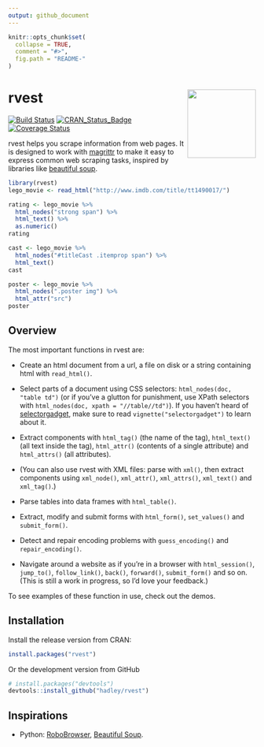 ```yaml
---
output: github_document
---
```


<!-- README.md is generated from README.Rmd. Please edit that file -->

```r
knitr::opts_chunk$set(
  collapse = TRUE, 
  comment = "#>",
  fig.path = "README-"  
)
```

# rvest <img src='man/figures/logo.png' align="right" height="139" />

[![Build Status](https://travis-ci.org/hadley/rvest.svg?branch=master)](https://travis-ci.org/hadley/rvest)
[![CRAN_Status_Badge](http://www.r-pkg.org/badges/version/rvest)](http://cran.r-project.org/package=rvest)
[![Coverage Status](https://img.shields.io/codecov/c/github/hadley/rvest/master.svg)](https://codecov.io/github/hadley/rvest?branch=master)

rvest helps you scrape information from web pages. It is designed to work with [magrittr](https://github.com/smbache/magrittr) to make it easy to express common web scraping tasks, inspired by libraries like [beautiful soup](https://www.crummy.com/software/BeautifulSoup/).

```r
library(rvest)
lego_movie <- read_html("http://www.imdb.com/title/tt1490017/")

rating <- lego_movie %>% 
  html_nodes("strong span") %>%
  html_text() %>%
  as.numeric()
rating

cast <- lego_movie %>%
  html_nodes("#titleCast .itemprop span") %>%
  html_text()
cast

poster <- lego_movie %>%
  html_nodes(".poster img") %>%
  html_attr("src")
poster
```

## Overview

The most important functions in rvest are:

* Create an html document from a url, a file on disk or a string containing
  html with `read_html()`.

* Select parts of a document using CSS selectors: `html_nodes(doc, "table td")`
  (or if you've a glutton for punishment, use XPath selectors with
  `html_nodes(doc, xpath = "//table//td")`). If you haven't heard of 
  [selectorgadget](http://selectorgadget.com/), make sure to read
  `vignette("selectorgadget")` to learn about it.

* Extract components with `html_tag()` (the name of the tag), `html_text()` 
  (all text inside the tag), `html_attr()` (contents of a single attribute) and 
  `html_attrs()` (all attributes).

* (You can also use rvest with XML files: parse with `xml()`, then extract 
  components using `xml_node()`, `xml_attr()`, `xml_attrs()`, `xml_text()` 
  and `xml_tag()`.)

* Parse tables into data frames with `html_table()`.

* Extract, modify and submit forms with `html_form()`, `set_values()` and
  `submit_form()`.

* Detect and repair encoding problems with `guess_encoding()` and 
  `repair_encoding()`.

* Navigate around a website as if you're in a browser with `html_session()`,
  `jump_to()`, `follow_link()`, `back()`, `forward()`, `submit_form()` and
  so on. (This is still a work in progress, so I'd love your feedback.)

To see examples of these function in use, check out the demos.

## Installation

Install the release version from CRAN:

```r
install.packages("rvest")
```

Or the development version from GitHub

```r
# install.packages("devtools")
devtools::install_github("hadley/rvest")
```

## Inspirations

* Python: [RoboBrowser](http://robobrowser.readthedocs.org/en/latest/readme.html),
  [Beautiful Soup](https://www.crummy.com/software/BeautifulSoup/).
